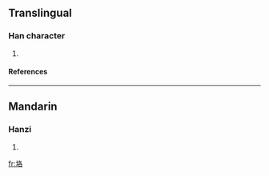 ==Translingual==
===Han character===
{{Han char|rn=32|rad=土|as=06|sn=9|four=|canj=土竹水口 (GHER)}}
# {{defn|Han|sort=土06}}
====References====
{{Han ref|kx=0227.320|dkj=05033|dj=0463.210|hdz=10441.050|uh=578E|ud=22414}}
----
==Mandarin==
===Hanzi===
{{cmn-hanzi|pin=[[kè]] (ke4)|wg=k'o<sup>4</sup>}}
# {{defn|Mandarin}}

[[fr:垎]]